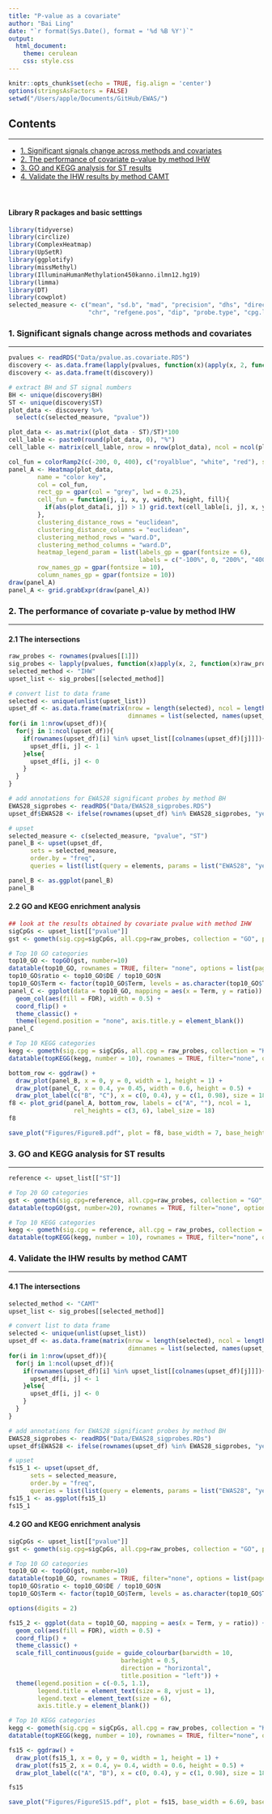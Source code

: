 ```yaml
---
title: "P-value as a covariate"
author: "Bai Ling"
date: "`r format(Sys.Date(), format = '%d %B %Y')`"
output: 
  html_document:
    theme: cerulean
    css: style.css
---
```


```r
knitr::opts_chunk$set(echo = TRUE, fig.align = 'center')
options(stringsAsFactors = FALSE)
setwd("/Users/apple/Documents/GitHub/EWAS/")
```
## Contents
***
- [1. Significant signals change across methods and covariates](#heatmap)
- [2. The performance of covariate p-value by method IHW](#IHW)
- [3. GO and KEGG analysis for ST results](#ST)
- [4. Validate the IHW results by method CAMT](#CAMT)
<br>
<br>
<br>

#### Library R packages and basic setttings
```r
library(tidyverse)
library(circlize)
library(ComplexHeatmap)
library(UpSetR)
library(ggplotify)
library(missMethyl)
library(IlluminaHumanMethylation450kanno.ilmn12.hg19)
library(limma)
library(DT)
library(cowplot)
selected_measure <- c("mean", "sd.b", "mad", "precision", "dhs", "direction",
                      "chr", "refgene.pos", "dip", "probe.type", "cpg.loc", "sd.m")

```


### 1. Significant signals change across methods and covariates {#heatmap}
***
```r
pvalues <- readRDS("Data/pvalue.as.covariate.RDS")
discovery <- as.data.frame(lapply(pvalues, function(x)(apply(x, 2, function(x)sum(x < 0.05)))))
discovery <- as.data.frame(t(discovery))

# extract BH and ST signal numbers
BH <- unique(discovery$BH)
ST <- unique(discovery$ST)
plot_data <- discovery %>%
  select(c(selected_measure, "pvalue"))

plot_data <- as.matrix((plot_data - ST)/ST)*100
cell_lable <- paste0(round(plot_data, 0), "%")
cell_lable <- matrix(cell_lable, nrow = nrow(plot_data), ncol = ncol(plot_data))

col_fun = colorRamp2(c(-200, 0, 400), c("royalblue", "white", "red"), space = "RGB")
panel_A <- Heatmap(plot_data,
        name = "color key",
        col = col_fun,
        rect_gp = gpar(col = "grey", lwd = 0.25),
        cell_fun = function(j, i, x, y, width, height, fill){
          if(abs(plot_data[i, j]) > 1) grid.text(cell_lable[i, j], x, y, gp = gpar(fontsize = 8))
        },
        clustering_distance_rows = "euclidean",
        clustering_distance_columns = "euclidean",
        clustering_method_rows = "ward.D",
        clustering_method_columns = "ward.D",
        heatmap_legend_param = list(labels_gp = gpar(fontsize = 6),
                                    labels = c("-100%", 0, "200%", "400%")),
        row_names_gp = gpar(fontsize = 10),
        column_names_gp = gpar(fontsize = 10))
draw(panel_A)
panel_A <- grid.grabExpr(draw(panel_A))

```

### 2. The performance of covariate p-value by method IHW {#IHW}
***
#### 2.1 The intersections
```r
raw_probes <- rownames(pvalues[[1]])
sig_probes <- lapply(pvalues, function(x)apply(x, 2, function(x)raw_probes[x < 0.05]))
selected_method <- "IHW"
upset_list <- sig_probes[[selected_method]]

# convert list to data frame
selected <- unique(unlist(upset_list))
upset_df <- as.data.frame(matrix(nrow = length(selected), ncol = length(upset_list),
                                 dimnames = list(selected, names(upset_list))))
for(i in 1:nrow(upset_df)){
  for(j in 1:ncol(upset_df)){
    if(rownames(upset_df)[i] %in% upset_list[[colnames(upset_df)[j]]]){
      upset_df[i, j] <- 1
    }else{
      upset_df[i, j] <- 0
    }
  }
}

# add annotations for EWAS28 significant probes by method BH
EWAS28_sigprobes <- readRDS("Data/EWAS28_sigprobes.RDS")
upset_df$EWAS28 <- ifelse(rownames(upset_df) %in% EWAS28_sigprobes, "yes", "no")

# upset
selected_measure <- c(selected_measure, "pvalue", "ST")
panel_B <- upset(upset_df,
      sets = selected_measure, 
      order.by = "freq",
      queries = list(list(query = elements, params = list("EWAS28", "yes"), color = "red", active = TRUE)))

panel_B <- as.ggplot(panel_B)
panel_B
```

#### 2.2 GO and KEGG enrichment analysis
```r
## look at the results obtained by covariate pvalue with method IHW
sigCpGs <- upset_list[["pvalue"]]
gst <- gometh(sig.cpg=sigCpGs, all.cpg=raw_probes, collection = "GO", prior.prob = TRUE, array.type = "450K", plot.bias = FALSE)

# Top 10 GO categories
top10_GO <- topGO(gst, number=10)
datatable(top10_GO, rownames = TRUE, filter= "none", options = list(pageLength = 5, scrollX=T))
top10_GO$ratio <- top10_GO$DE / top10_GO$N
top10_GO$Term <- factor(top10_GO$Term, levels = as.character(top10_GO$Term[10:1]))
panel_C <- ggplot(data = top10_GO, mapping = aes(x = Term, y = ratio)) + 
  geom_col(aes(fill = FDR), width = 0.5) + 
  coord_flip() + 
  theme_classic() + 
  theme(legend.position = "none", axis.title.y = element_blank())
panel_C

# Top 10 KEGG categories
kegg <- gometh(sig.cpg = sigCpGs, all.cpg = raw_probes, collection = "KEGG", prior.prob=TRUE)
datatable(topKEGG(kegg, number = 10), rownames = TRUE, filter="none", options = list(pageLength = 5, scrollX=T))
```

```r
bottom_row <- ggdraw() +
  draw_plot(panel_B, x = 0, y = 0, width = 1, height = 1) +
  draw_plot(panel_C, x = 0.4, y= 0.45, width = 0.6, height = 0.5) +
  draw_plot_label(c("B", "C"), x = c(0, 0.4), y = c(1, 0.98), size = 18)
f8 <- plot_grid(panel_A, bottom_row, labels = c("A", ""), ncol = 1,
                  rel_heights = c(3, 6), label_size = 18)
f8
```

```r
save_plot("Figures/Figure8.pdf", plot = f8, base_width = 7, base_height = 8.5)
```

### 3. GO and KEGG analysis for ST results {#ST}
***
```r
reference <- upset_list[["ST"]]

# Top 20 GO categories
gst <- gometh(sig.cpg=reference, all.cpg=raw_probes, collection = "GO", prior.prob = TRUE, array.type = "450K", plot.bias = FALSE)
datatable(topGO(gst, number=20), rownames = TRUE, filter="none", options = list(pageLength = 5, scrollX=T))

# Top 10 KEGG categories
kegg <- gometh(sig.cpg = reference, all.cpg = raw_probes, collection = "KEGG", prior.prob=TRUE)
datatable(topKEGG(kegg, number = 10), rownames = TRUE, filter="none", options = list(pageLength = 5, scrollX=T))
```

### 4. Validate the IHW results by method CAMT {#CAMT}
***
#### 4.1 The intersections
```r
selected_method <- "CAMT"
upset_list <- sig_probes[[selected_method]]

# convert list to data frame
selected <- unique(unlist(upset_list))
upset_df <- as.data.frame(matrix(nrow = length(selected), ncol = length(upset_list),
                                 dimnames = list(selected, names(upset_list))))
for(i in 1:nrow(upset_df)){
  for(j in 1:ncol(upset_df)){
    if(rownames(upset_df)[i] %in% upset_list[[colnames(upset_df)[j]]]){
      upset_df[i, j] <- 1
    }else{
      upset_df[i, j] <- 0
    }
  }
}

# add annotations for EWAS28 significant probes by method BH
EWAS28_sigprobes <- readRDS("Data/EWAS28_sigprobes.RDs")
upset_df$EWAS28 <- ifelse(rownames(upset_df) %in% EWAS28_sigprobes, "yes", "no")

# upset
fs15_1 <- upset(upset_df,
      sets = selected_measure, 
      order.by = "freq",
      queries = list(list(query = elements, params = list("EWAS28", "yes"), color = "red", active = TRUE)))
fs15_1 <- as.ggplot(fs15_1)
fs15_1
```

#### 4.2 GO and KEGG enrichment analysis
```r
sigCpGs <- upset_list[["pvalue"]]
gst <- gometh(sig.cpg=sigCpGs, all.cpg=raw_probes, collection = "GO", prior.prob = TRUE, array.type = "450K", plot.bias = FALSE)

# Top 10 GO categories
top10_GO <- topGO(gst, number=10)
datatable(top10_GO, rownames = TRUE, filter="none", options = list(pageLength = 5, scrollX=T))
top10_GO$ratio <- top10_GO$DE / top10_GO$N
top10_GO$Term <- factor(top10_GO$Term, levels = as.character(top10_GO$Term[10:1]))

options(digits = 2)

fs15_2 <- ggplot(data = top10_GO, mapping = aes(x = Term, y = ratio)) + 
  geom_col(aes(fill = FDR), width = 0.5) + 
  coord_flip() + 
  theme_classic() + 
  scale_fill_continuous(guide = guide_colourbar(barwidth = 10, 
                               barheight = 0.5,
                               direction = "horizontal",
                               title.position = "left")) +
  theme(legend.position = c(-0.5, 1.1), 
        legend.title = element_text(size = 8, vjust = 1),
        legend.text = element_text(size = 6),
        axis.title.y = element_blank())

# Top 10 KEGG categories
kegg <- gometh(sig.cpg = sigCpGs, all.cpg = raw_probes, collection = "KEGG", prior.prob=TRUE)
datatable(topKEGG(kegg, number = 10), rownames = TRUE, filter="none", options = list(pageLength = 5, scrollX=T))
```

```r
fs15 <- ggdraw() +
  draw_plot(fs15_1, x = 0, y = 0, width = 1, height = 1) +
  draw_plot(fs15_2, x = 0.4, y= 0.4, width = 0.6, height = 0.5) +
  draw_plot_label(c("A", "B"), x = c(0, 0.4), y = c(1, 0.98), size = 18)

fs15
```

```r
save_plot("Figures/FigureS15.pdf", plot = fs15, base_width = 6.69, base_height = 6)
```

